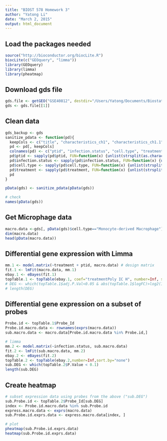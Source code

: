 ```yaml
---
title: "BIOST 578 Homework 3"
author: "Yatong Li"
date: "March 2, 2015"
output: html_document
---
```


## Load the packages needed

```r
source("http://bioconductor.org/biocLite.R")
biocLite(c("GEOquery", "limma"))
library(GEOquery)
library(limma)
library(pheatmap)
```

## Download gds file

```r
gds.file <- getGEO("GSE40812", destdir="/Users/Yatong/Documents/Biostat-578-homework/HW3_yatong_li")
gds <- gds.file[[1]]
```

## Clean data

```r
gds_backup <- gds
sanitize_pdata <- function(pd){
  keepCols <- c("title", "characteristics_ch1", "characteristics_ch1.1", "characteristics_ch1.2")
  pd <- pd[, keepCols]
  colnames(pd) <- c("ptid", "infection.status", "cell.type", "treatment")
  pd$ptid <- sapply(pd$ptid, FUN=function(x) {unlist(strsplit(as.character(x), "_"))[2]})
  pd$infection.status <- sapply(pd$infection.status, FUN=function(x) {unlist(strsplit(as.character(x), ": "))[2]})
  pd$cell.type <- sapply(pd$cell.type, FUN=function(x) {unlist(strsplit(as.character(x), ": "))[2]})
  pd$treatment <- sapply(pd$treatment, FUN=function(x) {unlist(strsplit(as.character(x), ": "))[2]})
  pd
}

pData(gds) <- sanitize_pdata(pData(gds))

# check
names(pData(gds))
```

## Get Microphage data
```r
macro.data <-gds[, pData(gds)$cell.type=="Monocyte-derived Macrophage"]
dim(macro.data)
head(pData(macro.data))
```

## Differential gene expression with Limma
```r
mm.1 <- model.matrix(~treatment + ptid, macro.data) # design matrix
fit.1 <- lmFit(macro.data, mm.1)
ebay.1 <- eBayes(fit.1)
topTable.1 <- topTable(ebay.1, coef="treatmentPoly IC H", number=Inf, sort.by="none")
# DEG <- which(topTable.1$adj.P.Val<0.05 & abs(topTable.1$logFC)>log2(1.5))
# length(DEG)
```


## Differential gene expression on a subset of probes
```r
Probe.id <- topTable.1$Probe_Id
Probe.id.macro.data <- rownames(exprs(macro.data))
sub.macro.data <- macro.data[Probe.id.macro.data %in% Probe.id,]

# limma
mm.2 <- model.matrix(~infection.status, sub.macro.data)
fit.2 <- lmFit(sub.macro.data, mm.2)
ebay.2 <- eBayes(fit.2)
topTable.2 <- topTable(ebay.2,number=Inf,sort.by="none")
sub.DEG <- which(topTable.2$P.Value < 0.1)
length(sub.DEG)
```

## Create heatmap
```r
# subset expression data using probes from the above ("sub.DEG")
sub.Probe.id <- topTable.2$Probe_Id[sub.DEG]
index <- Probe.id.macro.data %in% sub.Probe.id
express.macro.data <- exprs(macro.data)
sub.Probe.id.exprs.data <- express.macro.data[index, ]

# plot
pheatmap(sub.Probe.id.exprs.data)
heatmap(sub.Probe.id.exprs.data)
```
